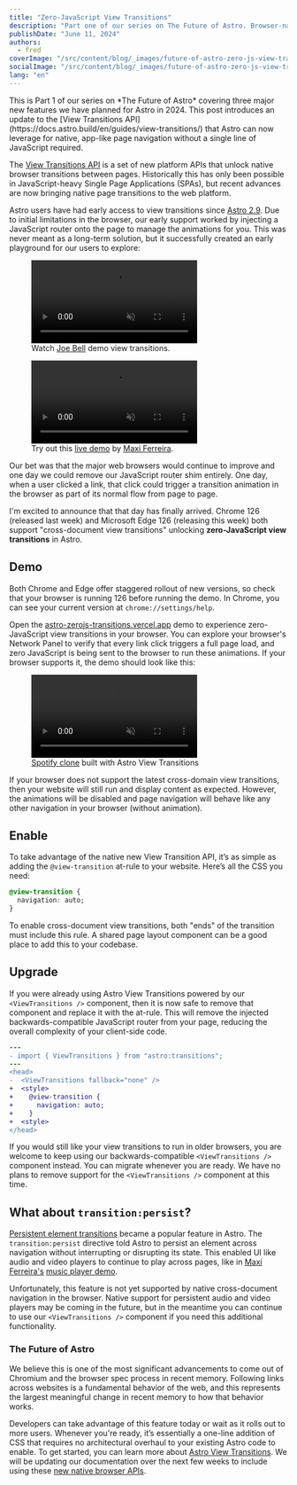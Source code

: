 ```yaml
---
title: "Zero-JavaScript View Transitions"
description: "Part one of our series on The Future of Astro. Browser-native page transitions are now possible with zero JavaScript required."
publishDate: "June 11, 2024"
authors:
  - fred
coverImage: "/src/content/blog/_images/future-of-astro-zero-js-view-transitions/header-astro-zerojs-transitions.webp"
socialImage: "/src/content/blog/_images/future-of-astro-zero-js-view-transitions/og-astro-zerojs-transitions.webp"
lang: "en"
---
```



<BlogSummary>
  This is Part 1 of our series on *The Future of Astro* covering three major new features we have planned for Astro in 2024. This post introduces an update to the [View Transitions API](https://docs.astro.build/en/guides/view-transitions/) that Astro can now leverage for native, app-like page navigation without a single line of JavaScript required.
</BlogSummary>

The [View Transitions API](https://developer.chrome.com/docs/web-platform/view-transitions) is a set of new platform APIs that unlock native browser transitions between pages. Historically this has only been possible in JavaScript-heavy Single Page Applications (SPAs), but recent advances are now bringing native page transitions to the web platform.

Astro users have had early access to view transitions since [Astro 2.9](https://astro.build/blog/astro-290/). Due to initial limitations in the browser, our early support worked by injecting a JavaScript router onto the page to manage the animations for you. This was never meant as a long-term solution, but it successfully created an early playground for our users to explore:

<div class="flex flex-col gap-6 my-10 items-end">
	<figure>
		<video autoplay loop muted playsinline class="border border-neutral-600 rounded">
			<source src="/assets/blog/astro-3/demo-2.mp4" type="video/mp4" />
			Sorry, your browser doesn't support embedded videos.
		</video>
		<figcaption class="text-center text-sm my-4">
			Watch <a href="https://twitter.com/joebell_/status/1688167865961037825">Joe Bell</a> demo view transitions.
		</figcaption>
	</figure>
	<figure>
		<video autoplay loop muted playsinline class="border border-neutral-600 rounded">
			<source src="/assets/blog/astro-3/demo-3.mp4" type="video/mp4" />
			Sorry, your browser doesn't support embedded videos.
		</video>
		<figcaption class="text-center text-sm my-4">
			Try out this <a href="https://astro-records.pages.dev/">live demo</a> by <a href="https://twitter.com/charca">Maxi Ferreira</a>.
		</figcaption>
	</figure>
</div>

Our bet was that the major web browsers would continue to improve and one day we could remove our JavaScript router shim entirely. One day, when a user clicked a link, that click could trigger a transition animation in the browser as part of its normal flow from page to page.

I'm excited to announce that that day has finally arrived. Chrome 126 (released last week) and Microsoft Edge 126 (releasing this week) both support "cross-document view transitions" unlocking **zero-JavaScript view transitions** in Astro.

## Demo

Both Chrome and Edge offer staggered rollout of new versions, so check that your browser is running 126 before running the demo. In Chrome, you can see your current version at `chrome://settings/help`.

Open the [astro-zerojs-transitions.vercel.app](https://astro-zerojs-transitions.vercel.app/) demo to experience zero-JavaScript view transitions in your browser. You can explore your browser's Network Panel to verify that every link click triggers a full page load, and zero JavaScript is being sent to the browser to run these animations. If your browser supports it, the demo should look like this:

<figure  class="my-10">
  <video autoplay loop muted playsinline class="border border-neutral-600 rounded">
    <source src="/assets/blog/future-of-astro/spotify-demo.mp4" type="video/mp4" />
    Sorry, your browser doesn't support embedded videos.
  </video>
  <figcaption class="text-center text-sm my-4">
    <a href="https://x.com/astrodotbuild/status/1698534383970656497">Spotify clone</a> built with Astro View Transitions
  </figcaption>
</figure>
 
If your browser does not support the latest cross-domain view transitions, then your website will still run and display content as expected. However, the animations will be disabled and page navigation will behave like any other navigation in your browser (without animation).

## Enable

To take advantage of the native new View Transition API, it’s as simple as adding the `@view-transition` at-rule to your website. Here’s all the CSS you need:

```css
@view-transition {
  navigation: auto;
}
```

To enable cross-document view transitions, both "ends" of the transition must include this rule. A shared page layout component can be a good place to add this to your codebase.

## Upgrade

If you were already using Astro View Transitions powered by our `<ViewTransitions />` component, then it is now safe to remove that component and replace it with the at-rule. This will remove the injected backwards-compatible JavaScript router from your page, reducing the overall complexity of your client-side code.


```diff
---
- import { ViewTransitions } from "astro:transitions";
---
<head>
-  <ViewTransitions fallback="none" />
+  <style>
+    @view-transition {
+      navigation: auto;
+    }
+  <style>
</head>
```

If you would still like your view transitions to run in older browsers, you are welcome to keep using our backwards-compatible `<ViewTransitions />` component instead. You can migrate whenever you are ready. We have no plans to remove support for the `<ViewTransitions />` component at this time.

## What about `transition:persist`?

[Persistent element transitions](https://docs.astro.build/en/guides/view-transitions/#maintaining-state) became a popular feature in Astro. The `transition:persist` directive told Astro to persist an element across navigation without interrupting or disrupting its state. This enabled UI like audio and video players to continue to play across pages, like in <a href="https://twitter.com/charca">Maxi Ferreira's</a> <a href="https://astro-records.pages.dev/">music player demo</a>.

Unfortunately, this feature is not yet supported by native cross-document navigation in the browser. Native support for persistent audio and video players may be coming in the future, but in the meantime you can continue to use our `<ViewTransitions />` component if you need this additional functionality.

### The Future of Astro

We believe this is one of the most significant advancements to come out of Chromium and the browser spec process in recent memory. Following links across websites is a fundamental behavior of the web, and this represents the largest meaningful change in recent memory to how that behavior works.

Developers can take advantage of this feature today or wait as it rolls out to more users. Whenever you're ready, it’s essentially a one-line addition of CSS that requires no architectural overhaul to your existing Astro code to enable. To get started, you can learn more about [Astro View Transitions](https://docs.astro.build/en/guides/view-transitions). We will be updating our documentation over the next few weeks to include using these [new native browser APIs](https://developer.chrome.com/docs/web-platform/view-transitions).
